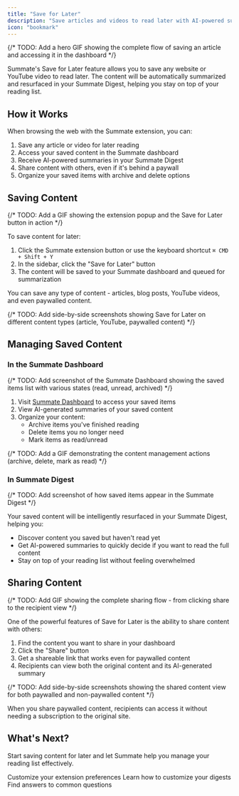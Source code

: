 ```yaml
---
title: "Save for Later"
description: "Save articles and videos to read later with AI-powered summaries"
icon: "bookmark"
---
```


{/* TODO: Add a hero GIF showing the complete flow of saving an article and accessing it in the dashboard */}

Summate's Save for Later feature allows you to save any website or YouTube video to read later. The content will be automatically summarized and resurfaced in your Summate Digest, helping you stay on top of your reading list.

## How it Works

When browsing the web with the Summate extension, you can:

1. Save any article or video for later reading
2. Access your saved content in the Summate dashboard
3. Receive AI-powered summaries in your Summate Digest
4. Share content with others, even if it's behind a paywall
5. Organize your saved items with archive and delete options

## Saving Content

{/* TODO: Add a GIF showing the extension popup and the Save for Later button in action */}

To save content for later:

1. Click the Summate extension button or use the keyboard shortcut `⌘ CMD + Shift + Y`
2. In the sidebar, click the "Save for Later" button
3. The content will be saved to your Summate dashboard and queued for summarization

<Note>
  You can save any type of content - articles, blog posts, YouTube videos, and
  even paywalled content.
</Note>

{/* TODO: Add side-by-side screenshots showing Save for Later on different content types (article, YouTube, paywalled content) */}

## Managing Saved Content

### In the Summate Dashboard

{/* TODO: Add screenshot of the Summate Dashboard showing the saved items list with various states (read, unread, archived) */}

1. Visit [Summate Dashboard](https://summate.io/dashboard) to access your saved items
2. View AI-generated summaries of your saved content
3. Organize your content:
   - Archive items you've finished reading
   - Delete items you no longer need
   - Mark items as read/unread

{/* TODO: Add a GIF demonstrating the content management actions (archive, delete, mark as read) */}

### In Summate Digest

{/* TODO: Add screenshot of how saved items appear in the Summate Digest */}

Your saved content will be intelligently resurfaced in your Summate Digest, helping you:

- Discover content you saved but haven't read yet
- Get AI-powered summaries to quickly decide if you want to read the full content
- Stay on top of your reading list without feeling overwhelmed

## Sharing Content

{/* TODO: Add GIF showing the complete sharing flow - from clicking share to the recipient view */}

One of the powerful features of Save for Later is the ability to share content with others:

1. Find the content you want to share in your dashboard
2. Click the "Share" button
3. Get a shareable link that works even for paywalled content
4. Recipients can view both the original content and its AI-generated summary

{/* TODO: Add side-by-side screenshots showing the shared content view for both paywalled and non-paywalled content */}

<Note>
  When you share paywalled content, recipients can access it without needing a
  subscription to the original site.
</Note>

## What's Next?

Start saving content for later and let Summate help you manage your reading list effectively.

<CardGroup cols={3}>
  <Card title="Extension Settings" icon="gear" href="/extension/settings">
    Customize your extension preferences
  </Card>
  <Card
    title="Customizing Digests"
    icon="sliders"
    href="/essentials/customizing-digests"
  >
    Learn how to customize your digests
  </Card>
  <Card title="FAQ" icon="question" href="/extension/faq">
    Find answers to common questions
  </Card>
</CardGroup>

